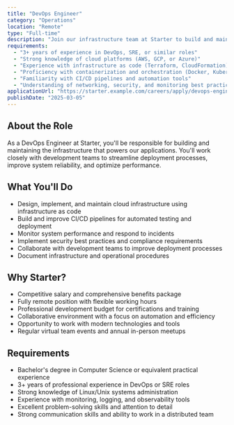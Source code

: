 ```yaml
---
title: "DevOps Engineer"
category: "Operations"
location: "Remote"
type: "Full-time"
description: "Join our infrastructure team at Starter to build and maintain the systems that power our applications. As a DevOps Engineer, you'll automate deployment processes, optimize performance, and ensure the reliability and security of our cloud infrastructure."
requirements:
  - "3+ years of experience in DevOps, SRE, or similar roles"
  - "Strong knowledge of cloud platforms (AWS, GCP, or Azure)"
  - "Experience with infrastructure as code (Terraform, CloudFormation)"
  - "Proficiency with containerization and orchestration (Docker, Kubernetes)"
  - "Familiarity with CI/CD pipelines and automation tools"
  - "Understanding of networking, security, and monitoring best practices"
applicationUrl: "https://starter.example.com/careers/apply/devops-engineer"
publishDate: "2025-03-05"
---
```


## About the Role

As a DevOps Engineer at Starter, you'll be responsible for building and maintaining the infrastructure that powers our applications. You'll work closely with development teams to streamline deployment processes, improve system reliability, and optimize performance.

## What You'll Do

- Design, implement, and maintain cloud infrastructure using infrastructure as code
- Build and improve CI/CD pipelines for automated testing and deployment
- Monitor system performance and respond to incidents
- Implement security best practices and compliance requirements
- Collaborate with development teams to improve deployment processes
- Document infrastructure and operational procedures

## Why Starter?

- Competitive salary and comprehensive benefits package
- Fully remote position with flexible working hours
- Professional development budget for certifications and training
- Collaborative environment with a focus on automation and efficiency
- Opportunity to work with modern technologies and tools
- Regular virtual team events and annual in-person meetups

## Requirements

- Bachelor's degree in Computer Science or equivalent practical experience
- 3+ years of professional experience in DevOps or SRE roles
- Strong knowledge of Linux/Unix systems administration
- Experience with monitoring, logging, and observability tools
- Excellent problem-solving skills and attention to detail
- Strong communication skills and ability to work in a distributed team
